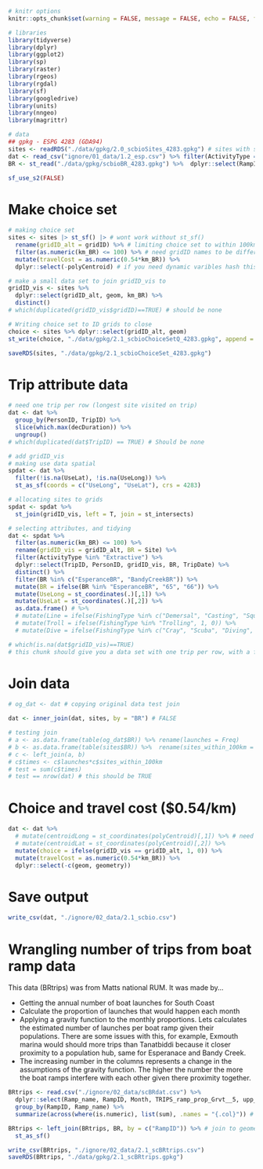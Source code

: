 ```r
# knitr options
knitr::opts_chunk$set(warning = FALSE, message = FALSE, echo = FALSE, fig.align = 'center', fig.width = 10, fig.height = 7) 

# libraries 
library(tidyverse)
library(dplyr)
library(ggplot2)
library(sp)
library(raster)
library(rgeos)
library(rgdal)
library(sf)
library(googledrive)
library(units)
library(nngeo)
library(magrittr)

# data
## gpkg - ESPG 4283 (GDA94)
sites <- readRDS("./data/gpkg/2.0_scbioSites_4283.gpkg") # sites with static attributes
dat <- read_csv("ignore/01_data/1.2_esp.csv") %>% filter(ActivityType == "Extractive")
BR <- st_read("./data/gpkg/scbioBR_4283.gpkg") %>%  dplyr::select(RampID) # boat ramps

sf_use_s2(FALSE)
```

# Make choice set
```r
# making choice set
sites <- sites |> st_sf() |> # wont work without st_sf()
  rename(gridID_alt = gridID) %>% # limiting choice set to within 100km of boat ramp
  filter(as.numeric(km_BR) <= 100) %>% # need gridID names to be different
  mutate(travelCost = as.numeric(0.54*km_BR)) %>% 
  dplyr::select(-polyCentroid) # if you need dynamic varibles hash this out

# make a small data set to join gridID_vis to
gridID_vis <- sites %>% 
  dplyr::select(gridID_alt, geom, km_BR) %>% 
  distinct() 
# which(duplicated(gridID_vis$gridID)==TRUE) # should be none

# Writing choice set to ID grids to close
choice <- sites %>% dplyr::select(gridID_alt, geom)
st_write(choice, "./data/gpkg/2.1_scbioChoiceSetQ_4283.gpkg", append = FALSE) # need to write with st_write to open in QGISRUMs

saveRDS(sites, "./data/gpkg/2.1_scbioChoiceSet_4283.gpkg")
```

# Trip attribute data
```r
# need one trip per row (longest site visited on trip)
dat <- dat %>% 
  group_by(PersonID, TripID) %>% 
  slice(which.max(decDuration)) %>% 
  ungroup()
# which(duplicated(dat$TripID) == TRUE) # Should be none

# add gridID_vis
# making use data spatial 
spdat <- dat %>%
  filter(!is.na(UseLat), !is.na(UseLong)) %>% 
  st_as_sf(coords = c("UseLong", "UseLat"), crs = 4283)

# allocating sites to grids
spdat <- spdat %>%
  st_join(gridID_vis, left = T, join = st_intersects)

# selecting attributes, and tidying
dat <- spdat %>% 
  filter(as.numeric(km_BR) <= 100) %>%
  rename(gridID_vis = gridID_alt, BR = Site) %>% 
  filter(ActivityType %in% "Extractive") %>% 
  dplyr::select(TripID, PersonID, gridID_vis, BR, TripDate) %>% 
  distinct() %>% 
  filter(BR %in% c("EsperanceBR", "BandyCreekBR")) %>% 
  mutate(BR = ifelse(BR %in% "EsperanceBR", "65", "66")) %>% 
  mutate(UseLong = st_coordinates(.)[,1]) %>% 
  mutate(UseLat = st_coordinates(.)[,2]) %>% 
  as.data.frame() # %>% 
  # mutate(Line = ifelse(FishingType %in% c("Demersal", "Casting", "Squdding"), 1, 0)) %>% 
  # mutate(Troll = ifelse(FishingType %in% "Trolling", 1, 0)) %>% 
  # mutate(Dive = ifelse(FishingType %in% c("Cray", "Scuba", "Diving", "Spearing"), 1, 0))

# which(is.na(dat$gridID_vis)==TRUE)
# this chunk should give you a data set with one trip per row, with a few trip/fisher attributes and the ID of visited grids 
```

# Join data
```r
# og_dat <- dat # copying original data test join

dat <- inner_join(dat, sites, by = "BR") # FALSE

# testing join
# a <- as.data.frame(table(og_dat$BR)) %>% rename(launches = Freq)
# b <- as.data.frame(table(sites$BR)) %>%  rename(sites_within_100km = Freq)
# c <- left_join(a, b)
# c$times <- c$launches*c$sites_within_100km
# test = sum(c$times)
# test == nrow(dat) # this should be TRUE
```

# Choice and travel cost ($0.54/km)
```r
dat <- dat %>% 
  # mutate(centroidLong = st_coordinates(polyCentroid)[,1]) %>% # need this is using dynamic variables
  # mutate(centroidLat = st_coordinates(polyCentroid)[,2]) %>%
  mutate(choice = ifelse(gridID_vis == gridID_alt, 1, 0)) %>% 
  mutate(travelCost = as.numeric(0.54*km_BR)) %>% 
  dplyr::select(-c(geom, geometry))
```


# Save output
```r
write_csv(dat, "./ignore/02_data/2.1_scbio.csv")
```

# Wrangling number of trips from boat ramp data
This data (BRtrips) was from Matts national RUM. It was made by...

   - Getting the annual number of boat launches for South Coast
   - Calculate the proportion of launches that would happen each month
   - Applying a gravity function to the monthly proportions. Lets calculates the estimated number of launches      per boat ramp given their populations. There are some issues with this, for example, Exmouth marina           would should more trips than Tanatbiddi because it closer proximity to a population hub, same for             Esperanace and Bandy Creek.
   - The increasing number in the columns represents a change in the assumptions of the gravity function. The      higher the number the more the boat ramps interfere with each other given there proximity together. 

```r
BRtrips <- read.csv("./ignore/02_data/scBRdat.csv") %>% 
  dplyr::select(Ramp_name, RampID, Month, TRIPS_ramp_prop_Grvt__5, upp_TRIPS_Grvt__5, low_TRIPS_Grvt__5) %>% 
  group_by(RampID, Ramp_name) %>%
  summarize(across(where(is.numeric), list(sum), .names = "{.col}")) # summing across months to get annual estimates

BRtrips <- left_join(BRtrips, BR, by = c("RampID")) %>% # join to geometry
  st_as_sf()

write_csv(BRtrips, "./ignore/02_data/2.1_scBRtrips.csv")
saveRDS(BRtrips, "./data/gpkg/2.1_scBRtrips.gpkg")
```